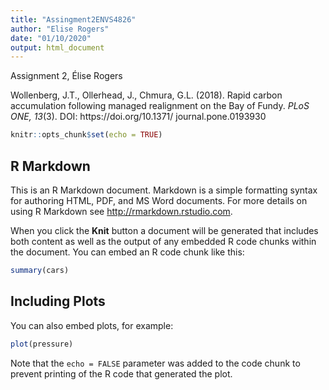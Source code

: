 ```yaml
---
title: "Assingment2ENVS4826"
author: "Elise Rogers"
date: "01/10/2020"
output: html_document
---
```


Assignment 2, Élise Rogers

Wollenberg, J.T., Ollerhead, J., Chmura, G.L. (2018). Rapid carbon accumulation following managed realignment on the Bay of Fundy. _PLoS ONE, 13_(3). DOI: https://doi.org/10.1371/ journal.pone.0193930

```r
knitr::opts_chunk$set(echo = TRUE)
```

## R Markdown

This is an R Markdown document. Markdown is a simple formatting syntax for authoring HTML, PDF, and MS Word documents. For more details on using R Markdown see <http://rmarkdown.rstudio.com>.

When you click the **Knit** button a document will be generated that includes both content as well as the output of any embedded R code chunks within the document. You can embed an R code chunk like this:

```r
summary(cars)
```

## Including Plots

You can also embed plots, for example:

```r
plot(pressure)
```

Note that the `echo = FALSE` parameter was added to the code chunk to prevent printing of the R code that generated the plot.
